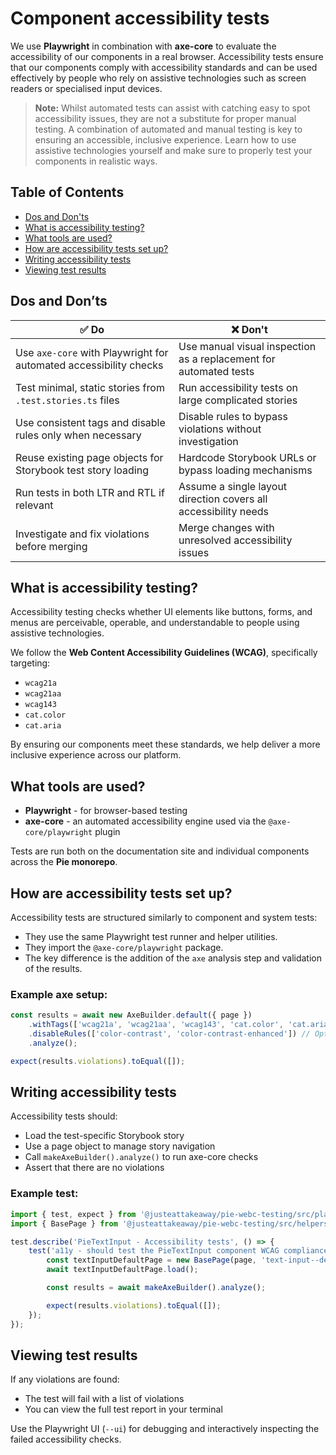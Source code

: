 

<Meta title="Contribution/Testing/Accessibility tests" />

# Component accessibility tests

We use **Playwright** in combination with **axe-core** to evaluate the accessibility of our components in a real browser. Accessibility tests ensure that our components comply with accessibility standards and can be used effectively by people who rely on assistive technologies such as screen readers or specialised input devices.

> **Note:** Whilst automated tests can assist with catching easy to spot accessibility issues, they are not a substitute for proper manual testing. A combination of automated and manual testing is key to ensuring an accessible, inclusive experience. Learn how to use assistive technologies yourself and make sure to properly test your components in realistic ways.

## Table of Contents

- [Dos and Don'ts](#dos-and-donts)
- [What is accessibility testing?](#what-is-accessibility-testing)
- [What tools are used?](#what-tools-are-used)
- [How are accessibility tests set up?](#how-are-accessibility-tests-set-up)
- [Writing accessibility tests](#writing-accessibility-tests)
- [Viewing test results](#viewing-test-results)

## Dos and Don’ts

| ✅ Do                                                                 | ❌ Don't                                                                 |
|----------------------------------------------------------------------|-------------------------------------------------------------------------|
| Use `axe-core` with Playwright for automated accessibility checks    | Use manual visual inspection as a replacement for automated tests       |
| Test minimal, static stories from `.test.stories.ts` files           | Run accessibility tests on large complicated stories      |
| Use consistent tags and disable rules only when necessary            | Disable rules to bypass violations without investigation                |
| Reuse existing page objects for Storybook test story loading         | Hardcode Storybook URLs or bypass loading mechanisms                    |
| Run tests in both LTR and RTL if relevant                            | Assume a single layout direction covers all accessibility needs         |
| Investigate and fix violations before merging                        | Merge changes with unresolved accessibility issues                      |

## What is accessibility testing?

Accessibility testing checks whether UI elements like buttons, forms, and menus are perceivable, operable, and understandable to people using assistive technologies.

We follow the **Web Content Accessibility Guidelines (WCAG)**, specifically targeting:

- `wcag21a`
- `wcag21aa`
- `wcag143`
- `cat.color`
- `cat.aria`

By ensuring our components meet these standards, we help deliver a more inclusive experience across our platform.

## What tools are used?

- **Playwright** - for browser-based testing
- **axe-core** - an automated accessibility engine used via the `@axe-core/playwright` plugin

Tests are run both on the documentation site and individual components across the **Pie monorepo**.

## How are accessibility tests set up?

Accessibility tests are structured similarly to component and system tests:

- They use the same Playwright test runner and helper utilities.
- They import the `@axe-core/playwright` package.
- The key difference is the addition of the `axe` analysis step and validation of the results.

### Example axe setup:

```ts
const results = await new AxeBuilder.default({ page })
    .withTags(['wcag21a', 'wcag21aa', 'wcag143', 'cat.color', 'cat.aria'])
    .disableRules(['color-contrast', 'color-contrast-enhanced']) // Optional: exclude noisy rules
    .analyze();

expect(results.violations).toEqual([]);
```

## Writing accessibility tests

Accessibility tests should:

- Load the test-specific Storybook story
- Use a page object to manage story navigation
- Call `makeAxeBuilder().analyze()` to run axe-core checks
- Assert that there are no violations

### Example test:

```ts
import { test, expect } from '@justeattakeaway/pie-webc-testing/src/playwright/playwright-fixtures.ts';
import { BasePage } from '@justeattakeaway/pie-webc-testing/src/helpers/page-object/base-page.ts';

test.describe('PieTextInput - Accessibility tests', () => {
    test('a11y - should test the PieTextInput component WCAG compliance', async ({ makeAxeBuilder, page }) => {
        const textInputDefaultPage = new BasePage(page, 'text-input--default');
        await textInputDefaultPage.load();

        const results = await makeAxeBuilder().analyze();

        expect(results.violations).toEqual([]);
    });
});
```

## Viewing test results

If any violations are found:

- The test will fail with a list of violations
- You can view the full test report in your terminal

Use the Playwright UI (`--ui`) for debugging and interactively inspecting the failed accessibility checks.
